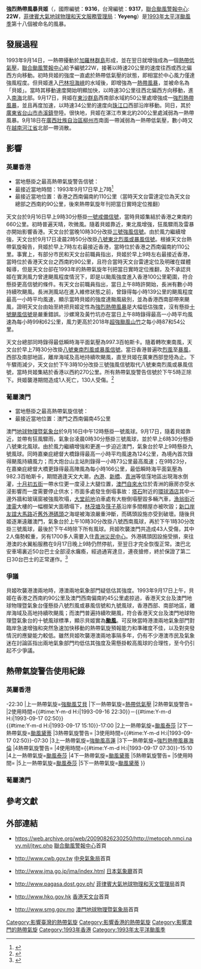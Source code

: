 {{noteTA
|G1=颱風
|G2=TyphoonOld
|G3=TyphoonNew
|G4=Weather
|G5=地名
|T=zh:強烈熱帶風暴貝姬 (1993年); zh-cn:台风貝姬 (1993年); zh-hk:強烈熱帶風暴貝姬 (1993年); zh-tw:輕度颱風蓓琪 (1993年)
|1=zh:強烈熱帶風暴貝姬; zh-cn:台风貝姬; zh-hk:強烈熱帶風暴貝姬; zh-tw:輕度颱風蓓琪
|2=zh-hans:南海; zh-hant:南海; zh-sg:南中国海;
}}
{{颱風基礎資訊
|颱風名稱              = 強烈熱帶風暴貝姬
|外文名稱              = Severe Tropical Storm Becky
|外文語言              = 英語
|代表圖像               = Becky Sept 17 1993 0005Z.png
|代表圖像名稱           = 9月17日的強烈熱帶風暴貝姬
|十分鐘平均風速JMA      = 55|JMA=knot
|十分鐘平均風速CWB      = 30|CWB=m/s
|十分鐘平均風速HKO      = 110|HKO=km/h
|二分鐘平均風速         = 35|NMC=m/s
|一分鐘平均風速         = 65|SSHS=knot
|形成日期              = 1993年9月13日
|消散日期              = 1993年9月18日
|瞬間最大陣風           = 150
|最低氣壓              = 980
|財產損失              = 
|死傷人數              = 
|影響地區              = 菲律賓、台灣、英屬香港、葡屬澳門、中國大陸（華南）、越南、老撾
|備註                  = 
|颱風路徑圖            = Becky 1993 track.png
|風季年份              = 1993
|風季位置              = 太平洋
}}
'''強烈熱帶風暴貝姬'''（{{lang-en|'''Severe Tropical Storm Becky'''}}，國際編號：'''9316'''，台灣編號：'''9317'''，[[聯合颱風警報中心|聯合颱風警報中心]]: '''22W'''，[[菲律賓大氣地球物理和天文服務管理局|菲律賓大氣地球物理和天文服務管理局]]：'''Yeyeng'''）是[[1993年太平洋颱風季|1993年太平洋颱風季]]第十八個被命名的風暴。

==發展過程==
{{phs wikify}}
1993年9月14日，一熱帶擾動於[[加羅林群島|加羅林群島]]形成，並在翌日就增強成為一個[[熱帶低氣壓|熱帶低氣壓]]，[[聯合颱風警報中心|聯合颱風警報中心]]給予編號22W，接著以時速20公里的速度往西或西北偏西方向移動。初時貝姬的強度一直處於熱帶低氣壓的狀態，即相當於中心風力僅達強風程度。但貝姬進入[[巴林坦海峽|巴林坦海峽]]的水域後，即增強為一[[熱帶風暴|熱帶風暴]]，並被命名為「貝姬」。當時其移動速度開始明顯加快，以時速30公里往西北偏西方向移動，進入[[南海|南海]]北部。9月17日，貝姬在[[東沙群島|東沙群島]]西南部水域約50公里處增強成一[[強烈熱帶風暴|強烈熱帶風暴]]，並且再度加速，以時速34公里的速度向[[珠江口|珠江口]]西部沿岸移動。同日，其於[[廣東省|廣東省]][[台山市|台山市]][[赤溪鎮|赤溪鎮]]登陸。很快地，貝姬在湛江市東北約200公里處減弱為一熱帶風暴。9月18日在[[廣西壯族自治區|廣西壯族自治區]][[柳州市|柳州市]]南面一帶減弱為一熱帶低氣壓，數小時又在[[越南|越南]][[河江省|河江省]]北部一帶消散。

==影響==
===英屬香港===
{{HKTY Wind|hour|長洲=139|西貢=77|啟德=72|赤鱲角=|流浮山=68|青衣=63|沙田=34|打鼓嶺=45|remark=此圖假設貝姬襲港時，天文台已引入8個指定自動氣象站作指標。}}
*當地懸掛之最高熱帶氣旋警告信號：{{HKTY|8NE/SE}}
*最接近當地時間：1993年9月17日早上7時<ref name="hk">{{Cite web |url=http://www.hko.gov.hk/publica/tc/tc1993.pdf |title=香港天文台：熱帶氣旋年刊1993 |accessdate=2015-07-30 |archive-date=2015-09-24 |archive-url=https://web.archive.org/web/20150924044215/http://www.hko.gov.hk/publica/tc/tc1993.pdf |dead-url=no }}</ref>
*最接近當地位置：香港之西南偏南約110公里（當時天文台雷達定位為天文台總部之西南約90公里，後來熱帶氣旋年刊把當日實時定位推翻）
天文台於9月16日早上9時30分懸掛[[一號戒備信號|一號戒備信號]]，當時貝姬集結於香港之東南約660公里。初時普遍天晴，吹微風。隨着貝姬靠近，東北風增強，狂風驟雨及雷暴亦開始影響香港。天文台於當晚10時30分改掛[[三號強風信號|三號強風信號]]。由於風力繼續增強，天文台於9月17日凌晨2時50分改掛[[八號東北烈風或暴風信號|八號東北烈風或暴風信號]]。根據天文台熱帶氣旋報告，貝姬於早上7時左右最接近香港，當時位於香港之西南偏南約110公里。事實上，有部分市民和天文台前職員指出，貝姬於早上9時左右最接近香港，當時位於香港天文台之西南約90公里，且符合當時天文台雷達定位及明確在媒體報導，但是天文台卻在1993年的熱帶氣旋年刊把當日實時定位推翻，及不承認貝姬在實測風力曾達颶風程度情況下，即是以颱風強度進入香港100公里範圍，符合懸掛更高信號的條件。有天文台前職員指出，當日上午8時許開始，長洲有數小時持續吹颶風。長洲測風站在進入維修狀態之前，曾錄得每小時139公里的颶風程度最高一小時平均風速，顯示當時貝姬的強度達颱風級別，並為香港西南部帶來颶風，證明天文台由始至終把貝姬定性為[[強烈熱帶風暴|強烈熱帶風暴]]是大幅低估強度，沒有懸掛[[十號颶風信號|十號颶風信號]]是嚴重錯誤。沙螺灣及黃竹坑亦在當日上午8時錄得最高一小時平均風速為每小時99和62公里，風力更高於2018年[[颱風山竹_(2018年)|超強颱風山竹]]之每小時87和54公里。

天文台總部同時錄得最低瞬時海平面氣壓為997.3百帕斯卡。隨着轉吹東南風，天文台於早上7時30分改掛[[八號東南烈風或暴風信號|八號東南烈風或暴風信號]]。當日香港普遍吹[[烈風|烈風]]至[[暴風|暴風]]，西部及南部地區，離岸海域及高地持續吹颶風，直至貝姬在廣東西部登陸為止。下午驟雨減少，天文台於下午3時10分改掛三號強風信號取代八號東南烈風或暴風信號，當時貝姬集結於香港以西約270公里。所有熱帶氣旋警告信號於下午5時正除下。貝姬襲港期間造成1人死亡，130人受傷。<ref>{{Cite web |url=https://www.youtube.com/watch?v=O1HPQD7rc-Q |title=無線1993年颱風貝姫完整版 |access-date=2016-10-24 |archive-date=2022-03-18 |archive-url=https://web.archive.org/web/20220318144604/https://www.youtube.com/watch?v=O1HPQD7rc-Q }}</ref>

===葡屬澳門===
*當地懸掛之最高熱帶氣旋信號：{{MOTY|9}}
*最接近當地位置：澳門之西南偏南45公里
澳門[[地球物理暨氣象台|地球物理暨氣象台]]於9月16日中午12時懸掛一號風球。9月17日，隨着貝姬靠近，並帶有狂風驟雨，氣象台凌晨0時30分懸掛三號風球，並於早上6時30分懸掛八號東北風球。由於風力繼續增強和更進一步迫近澳門，氣象台於早上9時懸掛九號風球。同時嘉樂庇總督大橋錄得最高一小時平均風速為124公里，為境內首次錄得颶風持續風力；而大炮台山主站則錄得一小時73公里最高風速；在9時23分，在嘉樂庇總督大橋更錄得最高陣風為每小時166公里，最低瞬時海平面氣壓為982.3百帕斯卡，期間適逢天文大潮，[[澳門內港|內港]]、[[新橋_(澳門)|新橋]]、[[青洲_(澳門)|青洲]]等低窪地區出現海水倒灌，[[十月初五街|十月初五街]]一帶水位更一度浸上大腿位置，[[澳門自來水|澳門自來水]]位於青洲的廠房亦受水浸影響而一度需要停止供水；市面多處發生倒塌事故：[[塔石_(澳門)|塔石]]附近的[[環球酒店|環球酒店]]其中一邊外牆和玻璃窗被強風吹塌，[[大堂前地|大堂前地]]泊車處有大樹倒塌壓毀多輛汽車，[[漁翁街|漁翁街]]近[[澳電|澳電]]大樓的一幅棚架大面積塌下，[[林茂塘|林茂塘]]及[[筷子基|筷子基]]沿岸多間棚屋亦被吹毀；[[新口岸|新口岸]][[友誼大馬路|友誼大馬路]]近[[澳門漁人碼頭|舊外港碼頭]]之海堤被海浪嚴重沖斷，而碼頭設施亦受到破壞。隨後貝姬逐漸遠離澳門，氣象台於上午10時30分改掛八號西南風球，再於下午1時30分改掛三號風球，最後於下午4時除下所有風球。貝姬吹襲澳門共造成43人受傷，其中2人傷勢較重，另有1700多人需要入住[[青洲災民中心|青洲災民中心]]。外港碼頭因設施受損，來往港澳的水翼船服務在9月17日晚上9時仍然停航，至翌日才完全恢復正常。澳巴北安車場裏近50台巴士全部浸水癱瘓，經過通宵達旦，連夜搶修，終於保證了第二日30台巴士的正常運作。<ref>{{Cite web|title=澳門中國旅行社股份有限公司 公司新聞 坚守四十载 潜心铸匠心——访澳巴维修技术总监郑焯生|url=http://www.cts.com.mo/art/2019/9/27/art_1349_15943.html|accessdate=2020-06-11|work=www.cts.com.mo|archive-date=2020-06-11|archive-url=https://web.archive.org/web/20200611100036/http://www.cts.com.mo/art/2019/9/27/art_1349_15943.html|dead-url=no}}</ref>

===爭議===
貝姬吹襲港澳兩地時，港澳兩地氣象部門疑低估其強度。1993年9月17日上午，貝姬在香港之西南約90公里及澳門西南偏南約45公里處掠過，香港天文台及澳門地球物理暨氣象台僅懸掛八號烈風或暴風信號和九號風球，香港西部、南部地區，離岸海域及高地持續吹颶風；而澳門普遍持續吹颶風，符合香港天文台及澳門地球物理暨氣象台的十號風球標準，顯示貝姬實為'''[[颱風|颱風]]'''。可反映當時港澳兩地氣象部門對臨岸急速增強和突然急速加快移動的熱帶氣旋預報能力和準確度不佳，以及對突發情況的應變能力較低。雖然貝姬吹襲港澳兩地事隔多年，仍有不少港澳市民及氣象迷在討論區指出兩地氣象部門均低估其強度及需懸掛較高風球的合理性，至今仍引起不少爭議。

==熱帶氣旋警告使用紀錄==
===英屬香港===
{{熱帶氣旋警告使用紀錄
|氣象台=[[皇家香港天文台|皇家香港天文台]]
|警告系統=[[香港熱帶氣旋警告信號|熱帶氣旋警告信號]]
|熱帶氣旋警告={{HKTY|1}}
|使用時間={{#time:Y-m-d H:i|1993-09-16 10:00}}-22:30
|上一熱帶氣旋=[[1993年太平洋颱風季#颱風艾貝_(Abe)|強颱風艾貝]]
|下一熱帶氣旋=[[1993年太平洋颱風季|熱帶低氣壓]]
|2熱帶氣旋警告={{HKTY|3}}
|2使用時間={{#time:Y-m-d H:i|1993-09-16 22:30}}－{{#time:Y-m-d H:i|1993-09-17 02:50}}<br>{{#time:Y-m-d H:i|1993-09-17 15:10}}-17:00
|2上一熱帶氣旋=[[颱風泰莎_(1993年)|颱風泰莎]]
|2下一熱帶氣旋=[[颱風黛蒂_(1993年)|颱風黛蒂]]
|3熱帶氣旋警告={{HKTY|8NE}}
|3使用時間={{#time:Y-m-d H:i|1993-09-17 02:50}}-07:30
|3上一熱帶氣旋=[[颱風高蓮_(1993年)|強颱風高蓮]]
|3下一熱帶氣旋=[[颱風海倫_(1995年)|強烈熱帶風暴海倫]]
|4熱帶氣旋警告={{HKTY|8SE}}
|4使用時間={{#time:Y-m-d H:i|1993-09-17 07:30}}-15:10
|4上一熱帶氣旋=[[1993年太平洋颱風季|颱風泰莎]]
|4下一熱帶氣旋=[[颱風黛蒂_(1993年)|颱風黛蒂]]
|5熱帶氣旋警告={{HKTY|8}}
|5使用時間=
|5上一熱帶氣旋=[[颱風泰莎_(1993年)|颱風泰莎]]
|5下一熱帶氣旋=[[颱風黛蒂_(1993年)|颱風黛蒂]]
}}

===葡屬澳門===
{{熱帶氣旋警告使用記錄
|氣象台=[[地球物理暨氣象台|地球物理暨氣象台]]
|警告系統=[[熱帶氣旋信號|熱帶氣旋信號]]
|熱帶氣旋警告={{MOTY|9}}
|使用時間=
|上一熱帶氣旋=[[強烈熱帶風暴布倫登_(1991年)|颱風布倫登]]
|下一熱帶氣旋=[[颱風維克托|颱風維克托]]
}}

== 參考文獻 ==
{{Reflist}}

== 外部連結 ==
*{{en}}https://web.archive.org/web/20090826230250/http://metocph.nmci.navy.mil/jtwc.php [[聯合颱風警報中心|聯合颱風警報中心]]首頁
*{{zh-tw}}http://www.cwb.gov.tw {{Wayback|url=http://www.cwb.gov.tw/ |date=20181025071210 }} [[中央氣象局|中央氣象局]]首頁
*{{ja}}http://www.jma.go.jp/jma/index.html {{Wayback|url=http://www.jma.go.jp/jma/index.html |date=20110320125420 }} [[日本氣象廳|日本氣象廳]]首頁
*{{en}}http://www.pagasa.dost.gov.ph/ {{Wayback|url=http://www.pagasa.dost.gov.ph/ |date=20081216234000 }} [[菲律賓大氣地球物理和天文管理局|菲律賓大氣地球物理和天文管理局]]首頁
*{{zh-hk}}http://www.hko.gov.hk {{Wayback|url=http://www.hko.gov.hk/ |date=20110224003313 }} [[香港天文台|香港天文台]]首頁
*{{zh-hk}}http://www.smg.gov.mo {{Wayback|url=http://www.smg.gov.mo/ |date=20140517030343 }} [[澳門地球物理暨氣象局|澳門地球物理暨氣象局]]首頁

{{香港颱風}}{{台灣颱風}}
{{澳門颱風}}

[[Category:影響臺灣的熱帶氣旋|Category:影響臺灣的熱帶氣旋]]
[[Category:影響香港的熱帶氣旋|Category:影響香港的熱帶氣旋]]
[[Category:影響澳門的熱帶氣旋|Category:影響澳門的熱帶氣旋]]
[[Category:1993年香港|Category:1993年香港]]
[[Category:1993年太平洋颱風季|Category:1993年太平洋颱風季]]